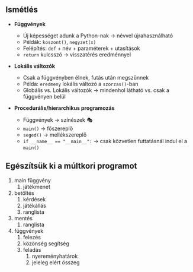 
<section>

# Ismétlés

- **Függvények**
  - Új képességet adunk a Python-nak → névvel újrahasználható
  - Példák: `koszont()`, `negyzet(x)`
  - Felépítés: `def` + név + paraméterek + utasítások
  - `return` kulcsszó → visszatérés eredménnyel

- **Lokális változók**
  - Csak a függvényben élnek, futás után megszűnnek
  - Példa: `eredmeny` lokális változó a `szorzas()`-ban
  - Globális vs. Lokális változók → mindenhol látható vs. csak a függvényen belül

- **Procedurális/hierarchikus programozás**
  - Függvények &rarr; színészek 🎭
  - `main()`  &rarr; főszereplő
  - `seged()` &rarr; mellékszereplő
  - `if __name__ == "__main__":`  &rarr; csak közvetlen futtatásnál indul el a `main()`

</section>

<section>

# Egészítsük ki a múltkori programot

1. main függvény
   1. játékmenet
2. betöltés
   1. kérdések
   2. játékállás
   3. ranglista
3. mentés
   1. ranglista
4. függvények
   1. felezés
   2. közönség segítség
   3. feladás
      1. nyereményhatárok
      2. jeleleg elért összeg

</section>
